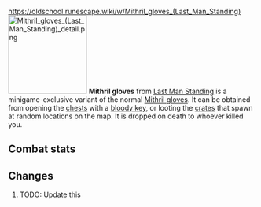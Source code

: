 https://oldschool.runescape.wiki/w/Mithril_gloves_(Last_Man_Standing)
{{Infobox Item
|name = Mithril gloves
|image = [[File:Mithril gloves (Last Man Standing).png]]
|release = [[4 August]] [[2016]]
|update = Last Man Standing Beta and Splashing Restrictions  # TODO: Update this
|members = No
|quest = No
|tradeable = No
|placeholder = No
|equipable = Yes
|stackable = No
|noteable = Yes
|options = Wield, Drop   # TODO: Update this
|examine = A pair of nice gloves.
|value = 350
|alchable = No
|weight = 0.226
|id = 20581
}}
[[File:Mithril gloves (Last Man Standing) detail.png|160px|left]]
'''Mithril gloves''' from [[Last Man Standing]] is a minigame-exclusive variant of the normal [[Mithril gloves]]. It can be obtained from opening the [[Chest (Last Man Standing)|chests]] with a [[bloody key]], or looting the [[Crate (Last Man Standing)|crates]] that spawn at random locations on the map. It is dropped on death to whoever killed you.

==Combat stats==
{{Infobox Bonuses
|astab = 6
|aslash = 6
|acrush = 6
|amagic = 3
|arange = 6
|dstab = 6
|dslash = 6
|dcrush = 6
|dmagic = 3
|drange = 6
|str = 6
|rstr = 0
|mdmg = 0
|prayer = 0
|slot = hands
|image = [[File:Mithril gloves equipped male.png|160px]]
|altimage = [[File:Mithril gloves equipped female.png|160px]]
}}

==Changes==
# TODO: Update this
{{Subject changes header}}
{{Subject changes
|date = 4 August 2016
|update = Last Man Standing
|change = The item was made fully available with the release of Last Man Standing.
}}
{{Subject changes footer}}

{{Last Man Standing In-game Items}}